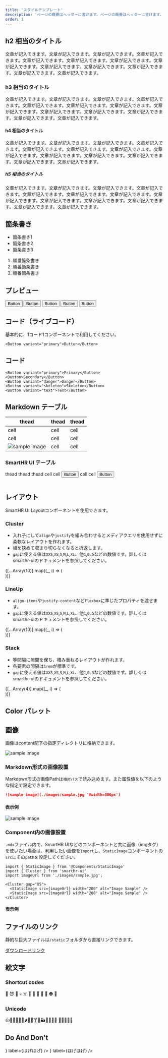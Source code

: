```yaml
---
title: 'スタイルテンプレート'
description: 'ページの概要はヘッダーに書けます。ページの概要はヘッダーに書けます。'
order: 1
---
```



## h2 相当のタイトル

文章が記入できます。文章が記入できます。文章が記入できます。文章が記入できます。文章が記入できます。文章が記入できます。文章が記入できます。文章が記入できます。文章が記入できます。文章が記入できます。文章が記入できます。文章が記入できます。文章が記入できます。

### h3 相当のタイトル

文章が記入できます。文章が記入できます。文章が記入できます。文章が記入できます。文章が記入できます。文章が記入できます。文章が記入できます。文章が記入できます。文章が記入できます。文章が記入できます。文章が記入できます。文章が記入できます。文章が記入できます。

#### h4 相当のタイトル

文章が記入できます。文章が記入できます。文章が記入できます。文章が記入できます。文章が記入できます。文章が記入できます。文章が記入できます。文章が記入できます。文章が記入できます。文章が記入できます。文章が記入できます。文章が記入できます。文章が記入できます。

##### h5 相当のタイトル

文章が記入できます。文章が記入できます。文章が記入できます。文章が記入できます。文章が記入できます。文章が記入できます。文章が記入できます。文章が記入できます。文章が記入できます。文章が記入できます。文章が記入できます。文章が記入できます。文章が記入できます。

## 箇条書き

- 箇条書き1
- 箇条書き2
- 箇条書き3

1. 順番箇条書き
2. 順番箇条書き
3. 順番箇条書き

## プレビュー

<ComponentPreview>
  <Button variant="primary">Button</Button>
  <Button>Button</Button>
  <Button variant="danger">Button</Button>
  <Button variant="text">Button</Button>
  <Button variant="skeleton">Button</Button>
</ComponentPreview>

## コード（ライブコード）

基本的に、1コード1コンポーネントで利用してください。

```tsx editable
<Button variant="primary">Button</Button>
```

## コード

```tsx
<Button variant="primary">Primary</Button>
<Button>Secondary</Button>
<Button variant="danger">Danger</Button>
<Button variant="skeleton">Skeleton</Button>
<Button variant="text">Text</Button>
```

## Markdown テーブル

| thead | thead | thead |
| ----- | ----- | ----- |
| cell  | cell  | cell  |
| cell  | cell  | cell  |
| ![sample image](./images/sample.jpg)  | cell  | cell  |

### SmartHR UI テーブル

<Table>
  <Head>
    <Row>
      <Cell>thead</Cell>
      <Cell>thead</Cell>
      <Cell>thead</Cell>
    </Row>
  </Head>
  <Body>
    <Row>
      <Cell>cell</Cell>
      <Cell>cell</Cell>
      <Cell>
        <Button variant="primary">Button</Button>
      </Cell>
    </Row>
    <Row>
      <Cell>cell</Cell>
      <Cell>cell</Cell>
      <Cell>
        <Button variant="primary">Button</Button>
      </Cell>
    </Row>
  </Body>
</Table>

## レイアウト
SmartHR UI Layoutコンポーネントを使用できます。

### Cluster

* 入れ子にして`align`や`justify`を組み合わせるとメディアクエリを使用せずに柔軟なレイアウトを作れます。
* 幅を狭めて収まり切らなくなると折返します。
* `gap`に使える値は`XXS`,`XS`,`S`,`M`,`L`,`XL`、他`1`,`0.5`などの数値です。詳しくはsmarthr-uiのドキュメントを参照してください。

<Cluster gap="XS">
  {[...Array(10)].map((_, i) => (
    <div key={i} style={{background: 'black', width: `${100}px`, height: '100px'}} />
  ))}
</Cluster>

### LineUp

* `align-items`や`justify-content`など`Flexbox`に準じたプロパティを渡せます。
* `gap`に使える値は`XXS`,`XS`,`S`,`M`,`L`,`XL`、他`1`,`0.5`などの数値です。詳しくはsmarthr-uiのドキュメントを参照してください。

<LineUp gap="XS">
  {[...Array(10)].map((_, i) => (
    <div key={i} style={{background: 'black', width: `${100}px`, height: '100px'}} />
  ))}
</LineUp>

### Stack

* 等間隔に隙間を保ち、積み重ねるレイアウトが作れます。
* 各要素の間隔は`1rem`が標準です。
* `gap`に使える値は`XXS`,`XS`,`S`,`M`,`L`,`XL`、他`1`,`0.5`などの数値です。詳しくはsmarthr-uiのドキュメントを参照してください。

<Stack gap="XS">
  {[...Array(4)].map((_, i) => (
    <div key={i} style={{background: 'black', width: '100px', height: '100px'}} />
  ))}
</Stack>

## Color パレット


<ColorPalettesWrapper>
  <ColorPalette hexCode="#0077c7" colorName="MAIN" description="プライマリーカラー（プロダクトの印象を司る箇所に使用）" />
  <ColorPalette hexCode="#ffffff" colorName="WHITE" description="コンポーネントの背景色（Base コンポーネントなど）" />
</ColorPalettesWrapper>

## 画像

画像はcontent配下の指定ディレクトリに格納できます。

![sample image](./images/sample.jpg)

### Markdown形式の画像設置

Markdown形式の画像Pathは`相対パス`で読み込めます。また属性値を以下のような指定で設定できます。

```md
![sample image](./images/sample.jpg '#width=300px')
```

#### 表示例

![sample image](./images/sample.jpg '#width=300px')

### Component内の画像設置

`.mdx`ファイル内で、SmartHR UIなどのコンポーネントと共に画像（imgタグ）を使いたい場合は、利用したい画像を`import`し、`StaticImage`コンポーネントの`src`にその`path`を設定してください。

```tsx
import { StaticImage } from '@Components/StaticImage'
import { Cluster } from 'smarthr-ui'
import imageUrl from './images/sample.jpg';

<Cluster gap="XS">
  <StaticImage src={imageUrl} width="200" alt="Image Sample" />
  <StaticImage src={imageUrl} width="200" alt="Image Sample" />
</Cluster>
```

#### 表示例


<Cluster gap="XS">
  <StaticImage src={imageUrl} width="200" alt="Image Sample" />
  <StaticImage src={imageUrl} width="200" alt="Image Sample" />
</Cluster>

## ファイルのリンク

静的な巨大ファイルは`/static`フォルダから直接リンクできます。

[ダウンロードリンク](/SmartHR_Logo_png.zip)

## 絵文字

### Shortcut codes

:rocket:
:smiling_imp:
:imp:
:skull:
:skull_and_crossbones:
:poop:
:clown_face:
:japanese_ogre:
:japanese_goblin:
:ghost:
:alien:
:space_invader:

### Unicode

👍🥳👏💃🌵🥑🌶️🌮🌯🍸🍻🏜️🎈🎊🎵🎶 🎸🇲🇽🇺🇸

## Do And Don&apos;t

<LineUp gap="XS">
  <DoAndDont
    type="do"
    img={<StaticImage src={imageUrl} alt="Do" width="200" />}
    label={<Text>ほげほげ</Text>}
  />
  <DoAndDont
    type="dont"
    img={<StaticImage src={imageUrl} alt="Dont" width="200" />}
    label={<Text>ほげほげ</Text>}
  />
</LineUp>

